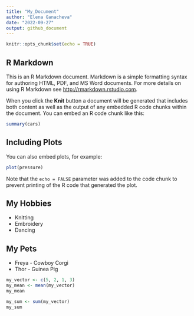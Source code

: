 ```yaml
---
title: "My_Document"
author: "Elena Ganacheva"
date: "2022-09-27"
output: github_document
---
```


```r
knitr::opts_chunk$set(echo = TRUE)
```

## R Markdown

This is an R Markdown document. Markdown is a simple formatting syntax for authoring HTML, PDF, and MS Word documents. For more details on using R Markdown see <http://rmarkdown.rstudio.com>.

When you click the **Knit** button a document will be generated that includes both content as well as the output of any embedded R code chunks within the document. You can embed an R code chunk like this:

```r
summary(cars)
```

## Including Plots

You can also embed plots, for example:

```r
plot(pressure)
```

Note that the `echo = FALSE` parameter was added to the code chunk to prevent printing of the R code that generated the plot.

## My Hobbies

-   Knitting
-   Embroidery
-   Dancing

## My Pets

-   Freya - Cowboy Corgi
-   Thor - Guinea Pig

```r
my_vector <- c(5, 2, 1, 3)
my_mean <- mean(my_vector)
my_mean
```

```r
my_sum <- sum(my_vector)
my_sum
```
